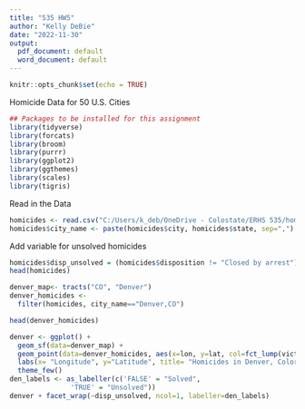 ```yaml
---
title: "535 HW5"
author: "Kelly DeBie"
date: "2022-11-30"
output:
  pdf_document: default
  word_document: default
---
```


```r
knitr::opts_chunk$set(echo = TRUE)
```

Homicide Data for 50 U.S. Cities

```r
## Packages to be installed for this assignment  
library(tidyverse)
library(forcats)  
library(broom)  
library(purrr)  
library(ggplot2)
library(ggthemes) 
library(scales)  
library(tigris)
```

Read in the Data 

```r
homicides <- read.csv("C:/Users/k_deb/OneDrive - Colostate/ERHS 535/homicide-data.csv")  
homicides$city_name <- paste(homicides$city, homicides$state, sep=",")  

```

Add variable for unsolved homicides

```r
homicides$disp_unsolved = (homicides$disposition != "Closed by arrest") 
head(homicides)

```


```r
denver_map<- tracts("CO", "Denver") 
denver_homicides <- 
  filter(homicides, city_name=="Denver,CO")

head(denver_homicides)

denver <- ggplot() +
  geom_sf(data=denver_map) +
  geom_point(data=denver_homicides, aes(x=lon, y=lat, col=fct_lump(victim_race, n=3))) +
  labs(x= "Longitude", y="Latitude", title= "Homicides in Denver, Colorado", col= "Victim Race") +
  theme_few()
den_labels <- as_labeller(c('FALSE' = "Solved", 
               'TRUE' = "Unsolved")) 
denver + facet_wrap(~disp_unsolved, ncol=1, labeller=den_labels)

```

